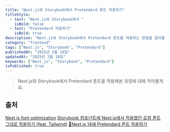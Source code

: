 ```yaml
---
title: "Next.js와 Storybook에서 Pretendard 폰트 적용하기"
titleStyle:
  - text: "Next.js와 Storybook에서 "
    isBold: false
  - text: "Pretendard 적용하기"
    isBold: true
description: "Next.js와 Storybook에서 Pretendard 폰트를 적용하는 방법을 알아볼게요."
category: "frontend"
tags: ["Next.js", "Storybook", "Pretendard"]
publishedAt: "2025년 2월 18일"
updatedAt: "2025년 2월 18일"
keywords: ["Next.js", "Storybook", "Pretendard"]
isPublished: true
---
```


> Next.js와 Storybook에서 Pretendard 폰트를 적용해본 과정에 대해 적어볼게요.

## 출처

[Next.js font optimization](https://storybook.js.org/docs/get-started/frameworks/nextjs#nextjs-font-optimization)
[Storybook 컴포넌트에 Next.js에서 적용했던 로컬 폰트 그대로 적용하기 (feat. Tailwind)](https://www.itsmo.dev/storybook-font/)
[🧱Next.js 14에 Pretendard 폰트 적용하기](https://dev.to/algoorgoal/nextjs-tailwindcsse-pretendard-ponteu-jeogyonghagi-1g87)
